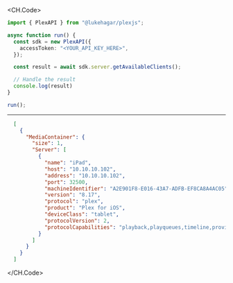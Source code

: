 
<CH.Code>
```typescript GetAvailableClients.ts
import { PlexAPI } from "@lukehagar/plexjs";

async function run() {
  const sdk = new PlexAPI({
    accessToken: "<YOUR_API_KEY_HERE>",
  });

  const result = await sdk.server.getAvailableClients();

  // Handle the result
  console.log(result)
}

run();
```
---

```json Example Response
  [
    {
      "MediaContainer": {
        "size": 1,
        "Server": [
          {
            "name": "iPad",
            "host": "10.10.10.102",
            "address": "10.10.10.102",
            "port": 32500,
            "machineIdentifier": "A2E901F8-E016-43A7-ADFB-EF8CA8A4AC05",
            "version": "8.17",
            "protocol": "plex",
            "product": "Plex for iOS",
            "deviceClass": "tablet",
            "protocolVersion": 2,
            "protocolCapabilities": "playback,playqueues,timeline,provider-playback"
          }
        ]
      }
    }
  ]
```
</CH.Code>
